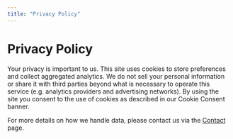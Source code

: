 ```yaml
---
title: "Privacy Policy"
---
```


# Privacy Policy

Your privacy is important to us.  This site uses cookies to store
preferences and collect aggregated analytics.  We do not sell your
personal information or share it with third parties beyond what is
necessary to operate this service (e.g. analytics providers and
advertising networks).  By using the site you consent to the use of
cookies as described in our Cookie Consent banner.

For more details on how we handle data, please contact us via the
[Contact](/contact) page.
